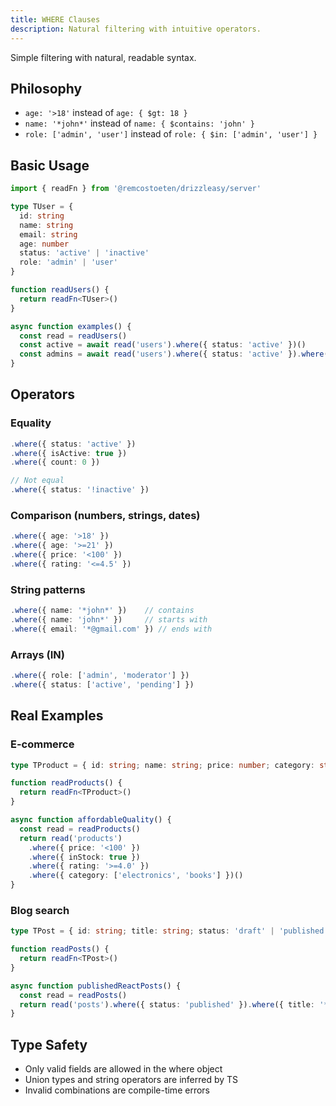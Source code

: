 ```yaml
---
title: WHERE Clauses
description: Natural filtering with intuitive operators.
---
```


Simple filtering with natural, readable syntax.

## Philosophy

- `age: '>18'` instead of `age: { $gt: 18 }`
- `name: '*john*'` instead of `name: { $contains: 'john' }`
- `role: ['admin', 'user']` instead of `role: { $in: ['admin', 'user'] }`

## Basic Usage

```ts filename=lib/where-examples.ts
import { readFn } from '@remcostoeten/drizzleasy/server'

type TUser = {
  id: string
  name: string
  email: string
  age: number
  status: 'active' | 'inactive'
  role: 'admin' | 'user'
}

function readUsers() {
  return readFn<TUser>()
}

async function examples() {
  const read = readUsers()
  const active = await read('users').where({ status: 'active' })()
  const admins = await read('users').where({ status: 'active' }).where({ role: 'admin' })()
}
```

## Operators

### Equality

```ts
.where({ status: 'active' })
.where({ isActive: true })
.where({ count: 0 })

// Not equal
.where({ status: '!inactive' })
```

### Comparison (numbers, strings, dates)

```ts
.where({ age: '>18' })
.where({ age: '>=21' })
.where({ price: '<100' })
.where({ rating: '<=4.5' })
```

### String patterns

```ts
.where({ name: '*john*' })    // contains
.where({ name: 'john*' })     // starts with
.where({ email: '*@gmail.com' }) // ends with
```

### Arrays (IN)

```ts
.where({ role: ['admin', 'moderator'] })
.where({ status: ['active', 'pending'] })
```

## Real Examples

### E-commerce

```ts
type TProduct = { id: string; name: string; price: number; category: string; inStock: boolean; rating: number }

function readProducts() {
  return readFn<TProduct>()
}

async function affordableQuality() {
  const read = readProducts()
  return read('products')
    .where({ price: '<100' })
    .where({ inStock: true })
    .where({ rating: '>=4.0' })
    .where({ category: ['electronics', 'books'] })()
}
```

### Blog search

```ts
type TPost = { id: string; title: string; status: 'draft' | 'published'; authorId: string }

function readPosts() {
  return readFn<TPost>()
}

async function publishedReactPosts() {
  const read = readPosts()
  return read('posts').where({ status: 'published' }).where({ title: '*React*' })()
}
```

## Type Safety

- Only valid fields are allowed in the where object
- Union types and string operators are inferred by TS
- Invalid combinations are compile-time errors
